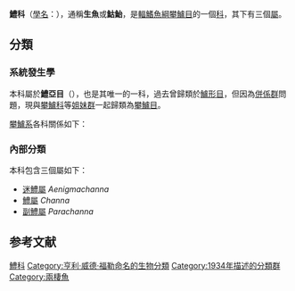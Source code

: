 {{AutoTaxobox
| image = northern snakehead.jpg
| image_caption = [[烏鱧|烏鱧]] ''Channa argus''
| taxon = Channidae
| authority = {{le|Fowler|Henry Weed Fowler}}, 1934
| subdivision =
*[[迷鱧屬|迷鱧屬]] ''Aenigmachanna''
*[[鱧屬|鱧屬]] ''Channa''
*[[副鱧屬|副鱧屬]] ''Parachanna''
}}
'''鱧科'''（[[學名|學名]]：{{lang|la|Channidae}}），通稱'''生魚'''或'''鮕鮐'''，是[[輻鰭魚綱|輻鰭魚綱]][[攀鱸目|攀鱸目]]的一個[[科|科]]，其下有三個[[屬|屬]]。

==分類==
===系統發生學===
本科屬於'''鱧亞目'''（{{lang|la|Channoidei}}），也是其唯一的一科，過去曾歸類於[[鱸形目|鱸形目]]，但因為[[併係群|併係群]]問題，現與[[攀鱸科|攀鱸科]]等[[姐妹群|姐妹群]]一起歸類為[[攀鱸目|攀鱸目]]。{{r|Deepfin4}}

[[攀鱸系|攀鱸系]]各科關係如下：
{{攀鱸系支序分類法}}

===內部分類===
本科包含三個屬如下：{{r|FishBase}}
*[[迷鱧屬|迷鱧屬]] ''Aenigmachanna''
*[[鱧屬|鱧屬]] ''Channa''
*[[副鱧屬|副鱧屬]] ''Parachanna''

==参考文献==
{{reflist|refs=
<ref name="Deepfin4">{{Betancur-R et al., 2017}}</ref>
<ref name="FishBase">{{FishBase family|Channidae|April|2020}}</ref>
}}

{{taxonbar}}

{{輻鰭魚小作品}}
{{DEFAULTSORT:Channidae}}
[[Category:鱧科|]]
[[Category:亨利·威德·福勒命名的生物分類|Category:亨利·威德·福勒命名的生物分類]]
[[Category:1934年描述的分類群|Category:1934年描述的分類群]]
[[Category:兩棲魚|Category:兩棲魚]]